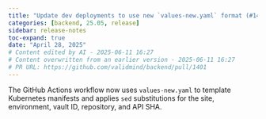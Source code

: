 ```yaml
---
title: "Update dev deployments to use new `values-new.yaml` format (#1401)"
categories: [backend, 25.05, release]
sidebar: release-notes
toc-expand: true
date: "April 28, 2025"
# Content edited by AI - 2025-06-11 16:27
# Content overwritten from an earlier version - 2025-06-11 16:27
# PR URL: https://github.com/validmind/backend/pull/1401
---
```


The GitHub Actions workflow now uses `values-new.yaml` to template Kubernetes manifests and applies `sed` substitutions for the site, environment, vault ID, repository, and API SHA.

<!--- VALIDATION SUMMARY
Content Type: title
Validation Status: CHECK
Attempts: 7
Last Validation: 2025-06-11 16:10:40
Reedit Available: Yes
--->

